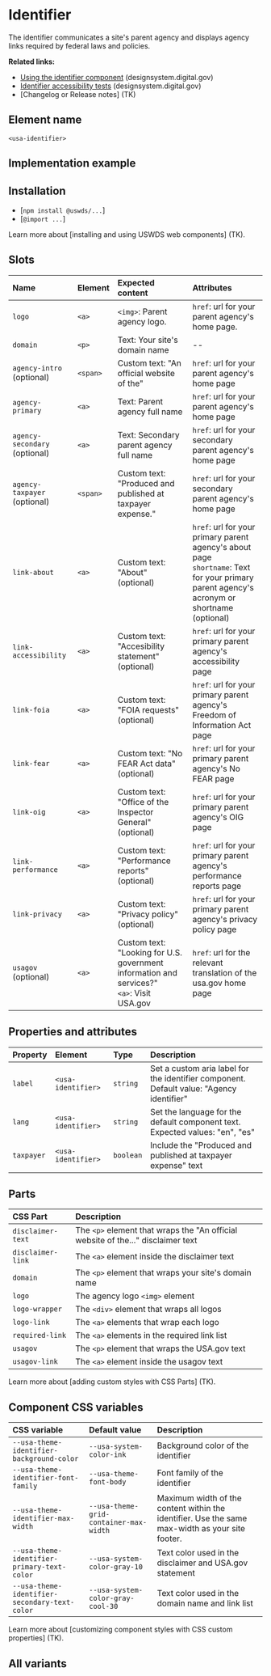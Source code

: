 
# Identifier

The identifier communicates a site's parent agency and displays agency links required by federal laws and policies.

**Related links:**

- [Using the identifier component](https://designsystem.digital.gov/components/identifier/) (designsystem.digital.gov)
- [Identifier accessibility tests](https://designsystem.digital.gov/components/identifier/) (designsystem.digital.gov)
- [Changelog or Release notes] (TK)

## Element name
`<usa-identifier>`

## Implementation example

<Canvas of={IdentifierStories.Default} />

## Installation
- [`npm install @uswds/...`]
- [`@import ...`]

Learn more about [installing and using USWDS web components] (TK).

## Slots
| Name | Element | Expected content | Attributes |
|:--------|:--------|:--------|:--------|
| `logo` | `<a>` | `<img>`: Parent agency logo.  | `href`: url for your parent agency's home page. |
| `domain` | `<p>` | Text: Your site's domain name  | -- |
| `agency-intro` (optional) | `<span>` |  Custom text: "An official website of the" | `href`: url for your parent agency's home page |
| `agency-primary` | `<a>` | Text: Parent agency full name  | `href`: url for your parent agency's home page |
| `agency-secondary` (optional) | `<a>` | Text: Secondary parent agency full name  | `href`: url for your secondary parent agency's home page |
| `agency-taxpayer` (optional) | `<span>` | Custom text: "Produced and published at taxpayer expense." | `href`: url for your secondary parent agency's home page |
| `link-about` | `<a>` | Custom text: "About" (optional) | `href`: url for your primary parent agency's about page <br/> `shortname`: Text for your primary parent agency's acronym or shortname (optional) |
| `link-accessibility` | `<a>` | Custom text: "Accesibility statement" (optional) | `href`: url for your primary parent agency's accessibility page |
| `link-foia` | `<a>` | Custom text: "FOIA requests" (optional)| `href`: url for your primary parent agency's Freedom of Information Act page |
| `link-fear` | `<a>` | Custom text: "No FEAR Act data" (optional)| `href`: url for your primary parent agency's No FEAR page |
| `link-oig` | `<a>` | Custom text: "Office of the Inspector General" (optional) | `href`: url for your primary parent agency's OIG page |
| `link-performance` | `<a>` | Custom text: "Performance reports" (optional) | `href`: url for your primary parent agency's performance reports page |
| `link-privacy` | `<a>` | Custom text:  "Privacy policy" (optional) | `href`: url for your primary parent agency's privacy policy page |
| `usagov` (optional) | `<a>` | Custom text: "Looking for U.S. government information and services?" <br/> `<a>`: Visit USA.gov | `href`: url for the relevant translation of the usa.gov home page|

## Properties and attributes

| Property | Element | Type |  Description |
|:--------|:--------|:--------|:--------|
| `label` | `<usa-identifier>` | `string` | Set a custom aria label for the identifier component. Default value: "Agency identifier" |
| `lang` | `<usa-identifier>` | `string` | Set the language for the default component text. Expected values: "en", "es" |
| `taxpayer` | `<usa-identifier>` | `boolean` | Include the "Produced and published at taxpayer expense" text |

## Parts

| CSS Part | Description |
| :------- | :---------- |
| `disclaimer-text` | The `<p>` element that wraps the "An official website of the..." disclaimer text |
| `disclaimer-link` | The `<a>` element inside the disclaimer text |
| `domain` | The `<p>` element that wraps your site's domain name |
| `logo` | The agency logo `<img>` element  |
| `logo-wrapper` | The `<div>` element that wraps all logos |
| `logo-link` | The `<a>` elements that wrap each logo |
| `required-link` | The `<a>` elements in the required link list |
| `usagov` | The `<p>` element that wraps the USA.gov text |
| `usagov-link` | The `<a>` element inside the usagov text |

Learn more about [adding custom styles with CSS Parts] (TK).

## Component CSS variables
| CSS variable | Default value | Description |
|:--------|:--------|:--------|
|`--usa-theme-identifier-background-color` | `--usa-system-color-ink` | Background color of the identifier |
|`--usa-theme-identifier-font-family` | `--usa-theme-font-body` | Font family of the identifier |
|`--usa-theme-identifier-max-width` | `--usa-theme-grid-container-max-width` | Maximum width of the content within the identifier. Use the same max-width as your site footer. |
|`--usa-theme-identifier-primary-text-color` | `--usa-system-color-gray-10` | Text color used in the disclaimer and USA.gov statement |
|`--usa-theme-identifier-secondary-text-color` | `--usa-system-color-gray-cool-30` | Text color used in the domain name and link list |

Learn more about [customizing component styles with CSS custom properties] (TK).

## All variants

<Stories />
